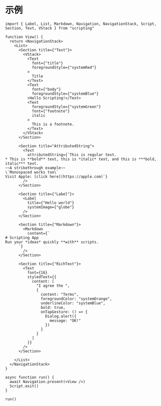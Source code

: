 # 示例

```tsx
import { Label, List, Markdown, Navigation, NavigationStack, Script, Section, Text, VStack } from "scripting"

function View() {
  return <NavigationStack>
    <List>
      <Section title={"Text"}>
        <VStack>
          <Text
            font={"title"}
            foregroundStyle={"systemRed"}
          >
            Title
          </Text>
          <Text
            font={"body"}
            foregroundStyle={"systemBlue"}
          >Hello Scripting!</Text>
          <Text
            foregroundStyle={"systemGreen"}
            font={"footnote"}
            italic
          >
            This is a footnote.
          </Text>
        </VStack>
      </Section>

      <Section title="AttributedString">
        <Text
          attributedString={`This is regular text.
* This is **bold** text, this is *italic* text, and this is ***bold, italic*** text.
~~A strikethrough example~~
\`Monospaced works too\`
Visit Apple: [click here](https://apple.com)`}
        />
      </Section>

      <Section title={"Label"}>
        <Label
          title={"Hello world"}
          systemImage={"globe"}
        />
      </Section>

      <Section title={"Markdown"}>
        <Markdown
          content={`
# Scripting App
Run your *ideas* quickly **with** scripts.
      `}
        />
      </Section>

      <Section title={"RichText"}>
        <Text
          font={16}
          styledText={{
            content: [
              "I agree the ",
              {
                content: "Terms",
                foregroundColor: "systemOrange",
                underlineColor: "systemBlue",
                bold: true,
                onTapGesture: () => {
                  Dialog.alert({
                    message: "OK!"
                  })
                }
              }
            ]
          }}
        />
      </Section>

    </List>
  </NavigationStack>
}

async function run() {
  await Navigation.present(<View />)
  Script.exit()
}

run()
```